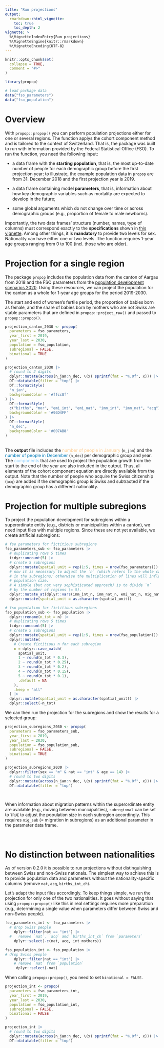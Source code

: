 ```yaml
---
title: "Run projections"
output: 
  rmarkdown::html_vignette:
    toc: true
    toc_depth: 2
vignette: >
  %\VignetteIndexEntry{Run projections}
  %\VignetteEngine{knitr::rmarkdown}
  %\VignetteEncoding{UTF-8}
---
```


```r
knitr::opts_chunk$set(
  collapse = TRUE,
  comment = "#>"
)
```

```r
library(propop)

# load package data
data("fso_parameters")
data("fso_population")
```

# Overview

With `propop::propop()` you can perform population projections either for one or 
several regions. The function applys the cohort component method and is tailored 
to the context of Switzerland. That is, the package was built to run with information 
provided by the Federal Statistical Office (FSO). To run the function, you need
the following input:

-   a data frame with the **starting population**, that is, the most up-to-date
number of people for each demographic group before the first projection year; to
illustrate, the example population data in `propop` are from 31. December 2018 
and the first projection year is 2019.

-   a data frame containing model **parameters**, that is, information about how
key demographic variables such as mortality are expected to develop in the future;

-   some global arguments which do not change over time or across demographic 
groups (e.g., proportion of female to male newborns).

Importantly, the two data frames' structure (number, names, type of columns) must
correspond exactly to the **specifications** shown in [this vignette](prepare_data.html). 
Among other things, it is **mandatory** to provide two levels for sex. Nationality
can have either one or two levels. The function requires 1-year age groups 
ranging from 0 to 100 (incl. those who are older).   

# Projection for a single region

The package `propop` includes the population data from the canton of Aargau from 
2018 and the FSO parameters from the [population development scenarios 2020](https://www.bfs.admin.ch/bfs/en/home/statistics/catalogues-databases.assetdetail.14963221.html). 
Using these resources, we can project the population for the canton as a whole 
for 1-year age groups for the period 2019-2030. 

The start and end of women's fertile period, the proportion of babies born as 
female, and the share of babies born by mothers who are not Swiss are stable 
parameters that are defined in `propop::project_raw()` and passed to 
`propop::propop()`.
\

``` r
projection_canton_2030 <- propop(
  parameters = fso_parameters,
  year_first = 2019,
  year_last = 2030,
  population = fso_population,
  subregional = FALSE,
  binational = TRUE
)

projection_canton_2030 |>
  # round to 2 digits
  dplyr::mutate(across(n_jan:n_dec, \(x) sprintf(fmt = "%.0f", x))) |>
  DT::datatable(filter = "top") |> 
  DT::formatStyle(
  'n_jan',
  backgroundColor = '#ffcc8f'
) |> 
  DT::formatStyle(
  c("births", "mor", "emi_int", "emi_nat", "imm_int", "imm_nat", "acq"),
  backgroundColor = '#96D4FF'
) |> 
  DT::formatStyle(
  'n_dec',
  backgroundColor = '#007AB8'
)  
```

\
The **output** file includes the 
<span style="color:#ffcc8f;">number of people in January </span> (`n_jan`) 
and the
<span style="color:#007AB8;">number of people in December </span> (`n_dec`) 
per demographic group and year. The 
<span style="color:#96D4FF;">components</span> 
that are used to project the population growth from the start to the end of the 
year are also included in the output. Thus, all elements of the cohort component 
equation are directly available from the output. Note that the number of people 
who acquire the Swiss citizenship (`acq`) are added if the demographic 
group is Swiss and subtracted if the demographic group has a different 
nationality.
\

# Projection for multiple subregions

To project the population development for subregions within a superordinate entity 
(e.g., districts or municipalities within a canton), we need input files with 
multiple regions. Since these are not yet available, we create artificial 
subregions:

``` r
# fso parameters for fictitious subregions
fso_parameters_sub <- fso_parameters |>
  # duplicating rows 5 times
  tidyr::uncount(5) |>
  # create 5 subregions
  dplyr::mutate(spatial_unit = rep(1:5, times = nrow(fso_parameters))) |>
  # now it is necessary to adjust the `n` (which refers to the whole canton) 
  # in the subregions; otherwise the multiplication of lines will inflate the 
  # population size.
  # A simple (but not very sophisticated approach) is to divide `n` 
  # by the number of regions (= 5). 
  dplyr::mutate_at(dplyr::vars(imm_int_n, imm_nat_n, emi_nat_n, mig_nat_n), ~ ./5) |>
  dplyr::mutate(spatial_unit = as.character(spatial_unit))

# fso population for fictitious subregions
fso_population_sub <- fso_population |>
  dplyr::rename(n_tot = n) |>
  # duplicating rows 5 times
  tidyr::uncount(5) |>
  # create 5 subregions
  dplyr::mutate(spatial_unit = rep(1:5, times = nrow(fso_population))) |>
  dplyr::mutate(
    # Create fictitious n for each subregion
    n = dplyr::case_match(
      spatial_unit,
      1 ~ round(n_tot * 0.3),
      2 ~ round(n_tot * 0.25),
      3 ~ round(n_tot * 0.2),
      4 ~ round(n_tot * 0.15),
      5 ~ round(n_tot * 0.1),
      .default = NA
    ),
    .keep = "all"
  ) |>
  dplyr::mutate(spatial_unit = as.character(spatial_unit)) |>
  dplyr::select(-n_tot)
```

We can then run the projection for the subregions and show the results for
a selected group:

``` r
projection_subregions_2030 <- propop(
  parameters = fso_parameters_sub,
  year_first = 2019,
  year_last = 2030,
  population = fso_population_sub,
  subregional = FALSE,
  binational = TRUE
)

projection_subregions_2030 |>
  dplyr::filter(sex == "m" & nat == "int" & age == 14) |>
  # round to two digits
  dplyr::mutate(across(n_jan:n_dec, \(x) sprintf(fmt = "%.0f", x))) |>
  DT::datatable(filter = "top")
```
   
\

When information about migration patterns within the superordinate entity are 
available (e.g., moving between municipalities), `subregional` can be set to 
`TRUE` to adjust the population size in each subregion accordingly. This 
requires `mig_sub` (= migration in subregions) as an additional parameter in the 
parameter data frame.

\

# No distinction between nationalities

As of version 0.2.0 it is possible to run projections without distinguishing 
between Swiss and non-Swiss nationals. The simplest way to achieve this is to 
provide population data and parameters without the nationality-specific columns 
(remove `nat`, `acq`, `births_int_ch`).

Let's adapt the input files accordingly. To keep things simple, we run the 
projection for only one of the two nationalities. It goes without saying that 
using `propop::propop()` like this in real settings requires more preparation 
(e.g., determining a single value when parameters differ between Swiss and 
non-Swiss people).

``` r
fso_parameters_int <- fso_parameters |>
  # drop Swiss people
    dplyr::filter(nat == "int") |>
  #   remove `nat`, `acq` and `births_int_ch` from `parameters`
    dplyr::select(-c(nat, acq, int_mothers))

fso_population_int <- fso_population |> 
# drop Swiss people
    dplyr::filter(nat == "int") |>
    # remove `nat` from `population`
     dplyr::select(-nat)
```

When calling `propop::propop()`, you need to set `binational = FALSE`.

``` r
projection_int <- propop(
  parameters = fso_parameters_int,
  year_first = 2019,
  year_last = 2030,
  population = fso_population_int,
  subregional = FALSE,
  binational = FALSE
)

projection_int |>
  # round to two digits
  dplyr::mutate(across(n_jan:n_dec, \(x) sprintf(fmt = "%.0f", x))) |>
  DT::datatable(filter = "top")
```
\ 

